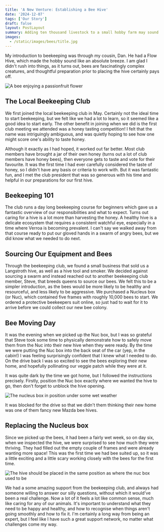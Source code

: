 ```yaml
---
title: 'A New Venture: Establishing a Bee Hive'
date: '2024-12-07'
tags: ['Our Story']
draft: false
layout: PostLayout
summary: Adding ten thousand livestock to a small hobby farm may sound outrageous, but that's just what we did when we populated our first bee hive.
images:
  - /static/images/bees/title.jpg
---
```


My introduction to beekeeping was through my cousin, Dan. He had a Flow Hive, which made the hobby sound like an absolute breeze. I am glad I didn't rush into things, as it turns out, bees are fascinatingly complex creatures, and thoughtful preparation prior to placing the hive certainly pays off.

![A bee enjoying a passionfruit flower](/static/images/bees/passionfruit.jpg)

## The Local Beekeeping Club

We first joined the local beekeeping club in May. Certainly not the ideal time to start beekeeping, but we felt like we had a lot to learn, so it seemed like a good idea to start early. The other benefit in joining when we did is the first club meeting we attended was a honey tasting competition! I felt that the name was intriguingly ambiguous, and was quietly hoping to see how one might score one's ability to taste honey.

Although it exactly as I had hoped, it worked out far better. Most club members have brought a jar of their own honey (turns out a lot of club members have honey bees), then everyone gets to taste and vote for their favourite. It was the first time I had ever carefully considered the taste of honey, so I didn't have any basis or criteria to work with. But it was fantastic fun, and I met the club president that was so generous with his time and helpful in our preparations for our first hive.

## Beekeeping 101

The club runs a day long beekeeping course for beginners which gave us a fantastic overview of our responsibilities and what to expect. Turns out caring for a hive is a lot more than harvesting the honey. A healthy hive is a delicate ecosystem that requires a consistent watchful eye, especially in a time where Verroa is becoming prevalent. I can't say we walked away from that course ready to put our gloved hands in a swarm of angry bees, but we did know what we needed to do next.

## Sourcing Our Equipment and Bees

Through the beekeeping club, we found a small business that sold us a Langstroth hive, as well as a hive tool and smoker. We decided against sourcing a swarm and instead reached out to another beekeeping club member, Steve, that breeds queens to source our bees. We felt this to be a simpler introduction, as the bees would be more likely to be healthy and resourceful, and less likely to be aggressive. We purchased a Nucleus box (or Nuc), which contained five frames with roughly 10,000 bees to start. We ordered a protective beekeepers suit online, so just had to wait for it to arrive before we could collect our new bee colony.

## Bee Moving Day

It was the evening when we picked up the Nuc box, but I was so grateful that Steve took some time to physically demonstrate how to safely move them from the Nuc into their new hive when they were ready. By the time we were putting the Nuc box into the back seat of the car (yep, in the cabin!) I was feeling surprisingly confident that I knew what I needed to do. On the drive back I was so excited to see the bees exploring their new home, and hopefully pollinating our veggie patch while they were at it.

It was quite dark by the time we got home, but I followed the instructions precisely. Firstly, position the Nuc box exactly where we wanted the hive to go, then don't forget to unblock the hive opening. 

![The nucleus box in position under some wet weather](/static/images/bees/nuc.jpg)

It was blocked for the drive so that we didn't them thinking their new home was one of them fancy new Mazda bee hives.

## Replacing the Nucleus box

Since we picked up the bees, it had been a fairly wet week, so on day six, when we inspected the hive, we were surprised to see how much they were thriving. They had filled out the empty couple of frames and were already wanting more space! This was the first time we had bee suited up, so it was a little exciting and a little scary working closely with the bees for the first time.

![The hive should be placed in the same position as where the nuc box used to be](/static/images/bees/hive.jpg)

We had a some amazing support from the beekeeping club, and always had someone willing to answer our silly questions, without which it would've been a real challenge. Now a lot of it feels a lot like common sense, much like caring for any of our animals. It's important to understand what they need to be happy and healthy, and how to recognise when things aren't going smoothly and how to fix it. I'm certainly a long way from being an expert, but I feel like I have such a great support network, no matter what challenges come my way.